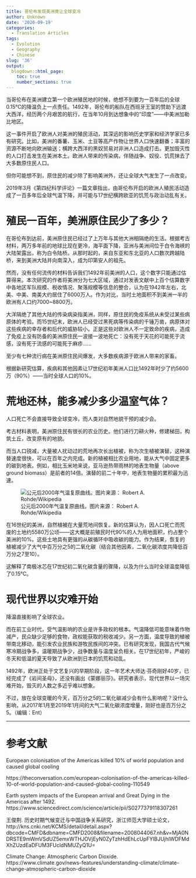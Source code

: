 ```yaml
---
title: 哥伦布发现美洲竟让全球变冷
author: Unknown
date: '2020-09-19'
categories:
  - Translation Articles
tags:
  - Evolution
  - Geography
  - Chinese
slug: '36'
output:
  blogdown::html_page:
    toc: true
    number_sections: true
---
```


当哥伦布在美洲建立第一个欧洲殖民地的时候，绝想不到要为一百年后的全球0.15℃的降温负上一点责任。1492年，哥伦布的船队在西班牙王室的赞助下远渡大西洋，经历两个月艰苦的航行，在当年10月到达想象中的“印度”——中美洲加勒比地区。



这一事件开启了欧洲人对美洲的殖民活动，其深远的影响历史学家和经济学家已多有研究。比如，美洲的番薯、玉米、土豆等高产作物让世界人口快速翻番；丰富的资源不断地向欧洲输送；横跨大西洋的黑奴贸易对非洲人口造成打击。更加毁灭性的人口打击发生在美洲本土。欧洲人带来的传染病，伴随战争、奴役、饥荒抹去了大多数原住民人口。

但你可能想不到，原住民的减少除了影响美洲外，还让全球大气发生了一点改变。

2019年3月《第四纪科学评论》一篇文章指出，由哥伦布开启的欧洲人殖民活动造成了一百多年后全球气温下降，并可能与17世纪横跨欧亚的饥荒与政治动乱有关。

# 殖民一百年，美洲原住民少了多少？

在哥伦布到达前，美洲原住民已经过了上万年与其他大洲相隔绝的生活。根据考古材料，两万多年前的地球比现在更冷，海平面下降，亚洲与美洲间位于白令海峡的大陆架露出，称为白令陆桥。从那时起的，来自东亚和东北亚的人口数次跨越陆桥，来到美洲大陆并向南深入，成为印第安人的祖先。

然而，没有任何流传的材料告诉我们1492年前美洲的人口，这个数字只能通过估算得来。本次研究的作者将美洲分为七大区域，通过对发表文献中上百个估算数字中各地区军队规模、税收情况、聚落规模等信息的整合，认为在1942年左右，北美、中美、南美大约居住了6000万人。作为对比，当时土地面积不到美洲一半的欧洲有人口约7000~8800万。


大洋隔绝了其他大陆的传染病染指美洲，同样，原住民的免疫系统从未受过某些病原体的考验。而15世纪末，欧洲人已经受过黑死病等传染病的千锤万凿，病原体对这些疾病的幸存者和后代的威胁较小。正是这些对欧洲人不一定致命的疾病，造成了免疫上没有防备的美洲原住民一波接一波地死亡：没有死于天花的可能死于流感，没有死于流感的可能死于麻疹……

至少有七种流行病在美洲原住民间爆发，大多数疾病源于欧洲人带来的家畜。

根据新研究估算，疾病和其他因素让17世纪初年美洲人口比1492年时少了约5600万（90%）——当时全球人口的10%。

# 荒地还林，能多减少多少温室气体？

人口死亡不会直接导致全球变冷，而人类对自然地貌干预的减少会。

考古材料表明，美洲原住民有很长的农业历史。他们进行刀耕火种，修建梯田，构筑土丘，改变原有的地貌。

而当人口锐减，大量被人扰动过的荒地再次长出植被，称为次生植被演替。这种演替速度很快，可以在百年之内完成。新的植被相比农业用地，能从大气中固定更多的碳到地表。例如，相比玉米地来说，亚马逊热带雨林的地表生物量（above ground biomass）是前者的14倍。演替的前二十年中，地表生物量的累积最为迅速。


![公元后2000年气温复原曲线。图片来源： Robert A. Rohde/Wikipedia](/post/2020-09-19-6_files/Screen Shot 2020-09-19 at 4.29.50 PM.png)

在16世纪的美洲，自然植被在大量荒地间恢复。新的估算认为，因人口死亡而荒废的土地约5580万公顷——这大概是前殖民时代90%的人为用地面积，约占整个美洲的10%。这些土地具有更强的从碳循环中吸收碳的能力。作为结果，恢复的植被减少了大气中百万分之5的二氧化碳（结合其他因素，二氧化碳浓度共降低百万分之7至10）。

这解释了南极冰芯在17世纪初二氧化碳含量的骤降，以及为什么当时全球温度降低了0.15℃。

# 现代世界以灾难开始

降温直接影响了全球农业。

而在前工业时代，受气温影响的农业是许多政权的根本。气温降低可能意味着作物减产，民众缺少足够的食物，政权能获取的税收减少。另一方面，温度导致的植被带南北移动，能引发农业民族和游牧民族间的冲突。已有研究发现，我国古代气候寒冷期战争多，温暖期战争少，战争数量与温度呈负相关。在17世纪初年，严峻的冬天和低温的夏天导致了从欧洲到日本的饥荒和动乱。

1492年，欧洲正处于文艺复兴的早期阶段，这一年艺术大师达·芬奇刚好40岁，已经完成了《岩间圣母》，还没有画出《蒙娜丽莎》。研究者表示，现代世界以一场灾难开始，毁灭的人数之多近乎难以想象。

不过，放在全球变暖的今天，百万分之5的二氧化碳减少会有什么影响呢？没什么影响，从2017年1月至2019年1月间的大气二氧化碳浓度增量，刚好也是百万分之5。（编辑：Ent）

---

# 参考文献

European colonisation of the Americas killed 10% of world population and caused global cooling

https://theconversation.com/european-colonisation-of-the-americas-killed-10-of-world-population-and-caused-global-cooling-110549

Earth system impacts of the European arrival and Great Dying in the Americas after 1492. https://www.sciencedirect.com/science/article/pii/S0277379118307261

王俊荆. 历史时期气候变迁与中国战争关系研究，浙江师范大学硕士论文，http://kns.cnki.net/KCMS/detail/detail.aspx?dbcode=CMFD&dbname=CMFD2008&filename=2008044067.nh&v=MjA0NDRSTE9mWmVSdUZ5emxWTHJOVjEyN0ZyTzhHdEhLcUpFYlBJUjhlWDFMdXhZUzdEaDFUM3FUcldNMUZyQ1U=

Climate Change: Atmospheric Carbon Dioxide. https://www.climate.gov/news-features/understanding-climate/climate-change-atmospheric-carbon-dioxide

 